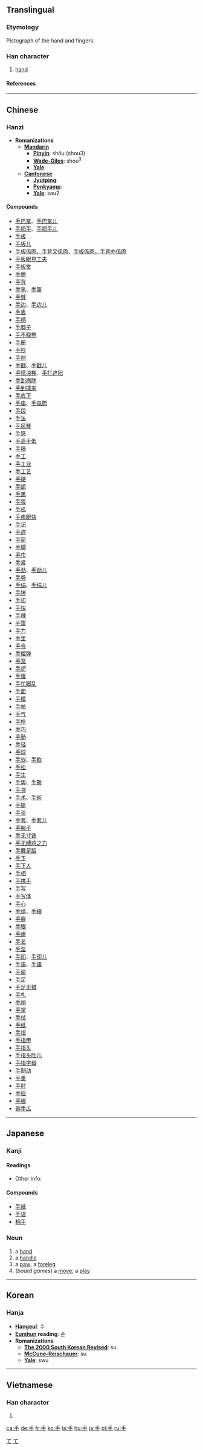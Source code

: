 ==Translingual==
===Etymology===
Pictograph of the hand and fingers.
===Han character===
{{Han char|rn=64|rad=手|as=00|sn=4|four=2050<sub>0</sub>|canj=手 (Q)}}
# [[hand]]
====References====
{{Han ref|kx=0416.280|dkj=11768|dj=0762.090|hdz=31824.010|uh=624B|ud=25163|bh=A4E2|bd=42210}}
----
==Chinese==
===Hanzi===

* '''Romanizations'''
** '''[[Mandarin]]'''
*** '''[[Pinyin]]''': shǒu (shou3)
*** '''[[Wade-Giles]]''': shou<sup>3</sup>
*** '''[[Yale]]''': 
** '''[[Cantonese]]'''
*** '''[[Jyutping]]''':
*** '''[[Penkyamp]]''': 
*** '''[[Yale]]''': sau2

====Compounds====
*[[手巴掌]]、[[手巴掌儿]]
*[[手把手]]、[[手把手儿]]
*[[手板]]
*[[手板儿]]
*[[手板係肉，手背又係肉]]、[[手板係肉，手背亦係肉]]
*[[手板眼見工夫]]
*[[手板堂]]
*[[手膀]]
*[[手背]]
*[[手笔]]、[[手筆]]
*[[手臂]]
*[[手边]]、[[手边儿]]
*[[手表]]
*[[手柄]]
*[[手脖子]]
*[[手不释卷]]
*[[手册]]
*[[手抄]]
*[[手创]]
*[[手戳]]、[[手戳儿]]
*[[手搭凉棚]]、[[手打遮阳]]
*[[手到病除]]
*[[手到擒来]]
*[[手底下]]
*[[手电]]、[[手电筒]]
*[[手段]]
*[[手法]]
*[[手风琴]]
*[[手感]]
*[[手高手低]]
*[[手稿]]
*[[手工]]
*[[手工业]]
*[[手工艺]]
*[[手硬]]
*[[手鈪]]
*[[手黑]]
*[[手狠]]
*[[手机]]
*[[手疾眼快]]
*[[手记]]
*[[手迹]]
*[[手简]]
*[[手脚]]
*[[手巾]]
*[[手紧]]
*[[手劲]]、[[手劲儿]]
*[[手卷]]
*[[手绢]]、[[手绢儿]]
*[[手铐]]
*[[手扣]]
*[[手快]]
*[[手辣]]
*[[手雷]]
*[[手力]]
*[[手里]]
*[[手令]]
*[[手榴弹]]
*[[手笼]]
*[[手炉]]
*[[手慢]]
*[[手忙脚乱]]
*[[手面]]
*[[手模]]
*[[手帕]]
*[[手气]]
*[[手枪]]
*[[手巧]]
*[[手勤]]
*[[手轻]]
*[[手球]]
*[[手软]]、[[手軟]]
*[[手松]]
*[[手生]]
*[[手势]]、[[手勢]]
*[[手书]]
*[[手术]]、[[手術]]
*[[手提]]
*[[手谈]]
*[[手套]]、[[手套儿]]
*[[手腕子]]
*[[手无寸铁]]
*[[手无缚鸡之力]]
*[[手舞足蹈]]
*[[手下]]
*[[手下人]]
*[[手相]]
*[[手携手]]
*[[手写]]
*[[手写体]]
*[[手心]]
*[[手续]]、[[手續]]
*[[手癣]]
*[[手眼]]
*[[手痒]]
*[[手艺]]
*[[手淫]]
*[[手印]]、[[手印儿]]
*[[手语]]、[[手語]]
*[[手谕]]
*[[手足]]
*[[手足无措]]
*[[手札]]
*[[手闸]]
*[[手掌]]
*[[手杖]]
*[[手纸]]
*[[手指]]
*[[手指甲]]
*[[手指头]]
*[[手指头肚儿]]
*[[手指字母]]
*[[手制动]]
*[[手重]]
*[[手肘]]
*[[手拙]]
*[[手镯]]
*[[佛手瓜]]
----
== Japanese ==
[[Category:1000_Japanese_basic_words|て]]
=== Kanji ===
{{ja-kanji|grade=1|rs=手00}}
====Readings====
{{ja-readings|on=[[しゅ]](shu), [[しゅう]] (shū)|kun=[[て]] (te), [[てずから]] (tezukara)}}
*Other info:

====Compounds====
*[[手紙]]
*[[手袋]]
*[[相手]]

=== Noun ===
{{janoun|て|te}}



[[Category:Japanese nouns|て]]
#a [[hand]]
#a [[handle]]
#a [[paw]]; a [[foreleg]]
#(''board games'') a [[move]]; a [[play]]
----
==Korean==
===Hanja===
* '''[[Hangeul]]''': 수
* '''[[Eumhun]] reading''': 손
* '''Romanizations'''
** '''[[The 2000 South Korean Revised Romanization|The 2000 South Korean Revised]]''': su
** '''[[McCune-Reischauer]]''': su
** '''[[Yale]]''': swu
----
==Vietnamese==
===Han character===
{{vi-hantu|thủ}}
# {{defn|Vietnamese}}





[[ca:手]]
[[de:手]]
[[fr:手]]
[[ko:手]]
[[la:手]]
[[hu:手]]
[[ja:手]]
[[pl:手]]
[[ru:手]]